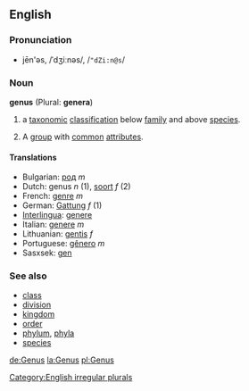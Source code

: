 {{wikipedia}}
==English==
===Pronunciation===
*jēn'əs, /ˈdʒiːnəs/, /<tt>"dZi:n@s</tt>/

=== Noun ===
'''genus''' (Plural: '''genera''')

#{{taxonomy}} a [[taxonomic]] [[classification]] below [[family]] and above [[species]].
#A [[group]] with [[common]] [[attribute]]s.

==== Translations ====
*Bulgarian: [[род]] ''m''
*Dutch: genus ''n'' (1), [[soort]] ''f'' (2)
*French: [[genre]] ''m''
*German: [[Gattung]] ''f'' (1)
*[[Interlingua]]: [[genere]]
*Italian: [[genere]] ''m''
*Lithuanian: [[gentis]] ''f''
*Portuguese: [[gênero]] ''m''
*Sasxsek: [[gen]]

===See also===
*[[class]]
*[[division]]
*[[kingdom]]
*[[order]]
*[[phylum]], [[phyla]]
*[[species]]

[[Category:English irregular plurals]]

[[de:Genus]]
[[la:Genus]]
[[pl:Genus]]